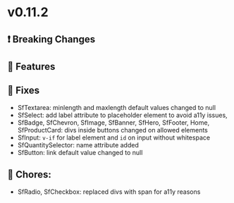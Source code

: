
<Meta title="Releases/v0.11.x - Latest Minor/v0.11.2 - Latest/Change log" />

# v0.11.2

## ❗ Breaking Changes


## 🚀 Features


## 🐛 Fixes

- SfTextarea: minlength and maxlength default values changed to null 
- SfSelect: add label attribute to placeholder element to avoid a11y issues, 
- SfBadge, SfChevron, SfImage, SfBanner, SfHero, SfFooter, Home, SfProductCard: divs inside buttons changed on allowed elements
- SfInput: `v-if` for label element and `id` on input without whitespace 
- SfQuantitySelector: name attribute added
- SfButton: link default value changed to null

## 🧹 Chores:
- SfRadio, SfCheckbox: replaced divs with span for a11y reasons
